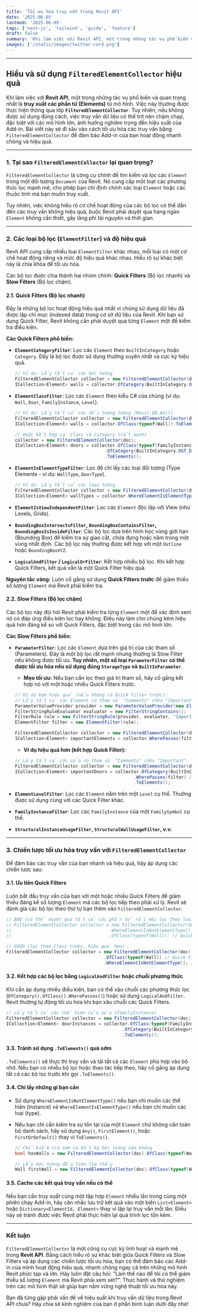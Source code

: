 ```yaml
---
title: 'Tối ưu hóa truy vấn trong Revit API'
date: '2025-06-05'
lastmod: '2025-06-05'
tags: ['next-js', 'tailwind', 'guide', 'feature']
draft: false
summary: 'Khi làm việc với Revit API, một trong những tác vụ phổ biến và quan trọng nhất là truy xuất các phần tử (Elements) từ mô hình. Việc này thường được thực hiện thông qua lớp FilteredElementCollector'
images: ['/static/images/twitter-card.png']
---
```


---

## Hiểu và sử dụng `FilteredElementCollector` hiệu quả

Khi làm việc với **Revit API**, một trong những tác vụ phổ biến và quan trọng nhất là **truy xuất các phần tử (Elements)** từ mô hình. Việc này thường được thực hiện thông qua lớp **`FilteredElementCollector`**. Tuy nhiên, nếu không được sử dụng đúng cách, việc truy vấn dữ liệu có thể trở nên chậm chạp, đặc biệt với các mô hình lớn, ảnh hưởng nghiêm trọng đến hiệu suất của Add-in. Bài viết này sẽ đi sâu vào cách tối ưu hóa các truy vấn bằng `FilteredElementCollector` để đảm bảo Add-in của bạn hoạt động nhanh chóng và hiệu quả.

---

### 1\. Tại sao `FilteredElementCollector` lại quan trọng?

`FilteredElementCollector` là công cụ chính để tìm kiếm và lọc các `Element` trong một đối tượng `Document` của Revit. Nó cung cấp một loạt các phương thức lọc mạnh mẽ, cho phép bạn chỉ định chính xác loại `Element` hoặc các thuộc tính mà bạn muốn truy xuất.

Tuy nhiên, việc không hiểu rõ cơ chế hoạt động của các bộ lọc có thể dẫn đến các truy vấn không hiệu quả, buộc Revit phải duyệt qua hàng ngàn `Element` không cần thiết, gây lãng phí tài nguyên và thời gian.

---

### 2\. Các loại bộ lọc (`ElementFilter`) và độ hiệu quả

Revit API cung cấp nhiều loại `ElementFilter` khác nhau, mỗi loại có một cơ chế hoạt động riêng và mức độ hiệu quả khác nhau. Hiểu rõ sự khác biệt này là chìa khóa để tối ưu hóa.

Các bộ lọc được chia thành hai nhóm chính: **Quick Filters** (Bộ lọc nhanh) và **Slow Filters** (Bộ lọc chậm).

#### 2.1. Quick Filters (Bộ lọc nhanh)

Đây là những bộ lọc hoạt động hiệu quả nhất vì chúng sử dụng dữ liệu đã được lập chỉ mục (indexed data) trong cơ sở dữ liệu của Revit. Khi bạn sử dụng Quick Filter, Revit không cần phải duyệt qua từng `Element` một để kiểm tra điều kiện.

**Các Quick Filters phổ biến:**

- **`ElementCategoryFilter`**: Lọc các `Element` theo `BuiltInCategory` hoặc `Category`. Đây là bộ lọc được sử dụng thường xuyên nhất và cực kỳ hiệu quả.
  ```csharp
  // Ví dụ: Lấy tất cả các bức tường
  FilteredElementCollector collector = new FilteredElementCollector(doc);
  ICollection<Element> walls = collector.OfCategory(BuiltInCategory.OST_Walls).ToElements();
  ```
- **`ElementClassFilter`**: Lọc các `Element` theo kiểu C\# của chúng (ví dụ: `Wall`, `Door`, `FamilyInstance`, `Level`).

  ```csharp
  // Ví dụ: Lấy tất cả các đối tượng tường (Revit.DB.Wall)
  FilteredElementCollector collector = new FilteredElementCollector(doc);
  ICollection<Element> walls = collector.OfClass(typeof(Wall)).ToElements();

  // Hoặc kết hợp cả Class và Category (rất mạnh)
  collector = new FilteredElementCollector(doc);
  ICollection<Element> doors = collector.OfClass(typeof(FamilyInstance))
                                    .OfCategory(BuiltInCategory.OST_Doors)
                                    .ToElements();
  ```

- **`ElementIsElementTypeFilter`**: Lọc để chỉ lấy các loại đối tượng (Type Elements - ví dụ: `WallType`, `DoorType`).
  ```csharp
  // Ví dụ: Lấy tất cả các loại tường
  FilteredElementCollector collector = new FilteredElementCollector(doc);
  ICollection<Element> wallTypes = collector.WhereElementIsElementType().ToElements();
  ```
- **`ElementIsViewIndependentFilter`**: Lọc các `Element` độc lập với View (như Levels, Grids).
- **`BoundingBoxIntersectsFilter`, `BoundingBoxContainsFilter`, `BoundingBoxIsInsideFilter`**: Các bộ lọc dựa trên hình học vùng giới hạn (Bounding Box) để kiểm tra sự giao cắt, chứa đựng hoặc nằm trong một vùng nhất định. Các bộ lọc này thường được kết hợp với một `Outline` hoặc `BoundingBoxXYZ`.
- **`LogicalAndFilter` / `LogicalOrFilter`**: Kết hợp nhiều bộ lọc. Khi kết hợp Quick Filters, kết quả vẫn là một Quick Filter hiệu quả.

**Nguyên tắc vàng:** Luôn cố gắng sử dụng **Quick Filters trước** để giảm thiểu số lượng `Element` mà Revit phải kiểm tra.

#### 2.2. Slow Filters (Bộ lọc chậm)

Các bộ lọc này đòi hỏi Revit phải kiểm tra từng `Element` một để xác định xem nó có đáp ứng điều kiện lọc hay không. Điều này làm cho chúng kém hiệu quả hơn đáng kể so với Quick Filters, đặc biệt trong các mô hình lớn.

**Các Slow Filters phổ biến:**

- **`ParameterFilter`**: Lọc các `Element` dựa trên giá trị của các tham số (Parameters). Đây là một bộ lọc rất mạnh nhưng thường là Slow Filter nếu không được tối ưu. **Tuy nhiên, một số loại `ParameterFilter` có thể được tối ưu hóa nếu sử dụng đúng `StorageType` và `BuiltInParameter`**.

  - **Mẹo tối ưu:** Nếu bạn cần lọc theo giá trị tham số, hãy cố gắng kết hợp nó với một hoặc nhiều Quick Filters trước.

  ```csharp
  // Ví dụ kém hiệu quả (nếu không có Quick Filter trước):
  // Lấy tất cả các Element có tham số "Comments" chứa "Important"
  ParameterValueProvider provider = new ParameterValueProvider(new ElementId(BuiltInParameter.ALL_MODEL_INSTANCE_COMMENTS));
  FilterStringRuleEvaluator evaluator = new FilterStringContains();
  FilterRule rule = new FilterStringRule(provider, evaluator, "Important", false); // false = case-insensitive
  ElementFilter filter = new ElementFilter(rule);

  FilteredElementCollector collector = new FilteredElementCollector(doc);
  ICollection<Element> importantElements = collector.WherePasses(filter).ToElements(); // Có thể chậm
  ```

  - **Ví dụ hiệu quả hơn (kết hợp Quick Filter):**

  ```csharp
  // Lấy tất cả các cửa có tham số "Comments" chứa "Important"
  FilteredElementCollector collector = new FilteredElementCollector(doc);
  ICollection<Element> importantDoors = collector.OfCategory(BuiltInCategory.OST_Doors) // Quick Filter trước
                                               .WherePasses(filter) // Sau đó mới đến Slow Filter
                                               .ToElements();
  ```

- **`ElementLevelFilter`**: Lọc các `Element` nằm trên một `Level` cụ thể. Thường được sử dụng cùng với các Quick Filter khác.
- **`FamilyInstanceFilter`**: Lọc các `FamilyInstance` của một `FamilySymbol` cụ thể.
- **`StructuralInstanceUsageFilter`, `StructuralWallUsageFilter`, v.v.**

---

### 3\. Chiến lược tối ưu hóa truy vấn với `FilteredElementCollector`

Để đảm bảo các truy vấn của bạn nhanh và hiệu quả, hãy áp dụng các chiến lược sau:

#### 3.1. Ưu tiên Quick Filters

Luôn bắt đầu truy vấn của bạn với một hoặc nhiều Quick Filters để giảm thiểu đáng kể số lượng `Element` mà các bộ lọc tiếp theo phải xử lý. Revit sẽ đánh giá các bộ lọc theo thứ tự bạn thêm vào `FilteredElementCollector`.

```csharp
// BAD (có thể duyệt qua tất cả các phần tử rồi mới lọc theo loại)
// FilteredElementCollector collector = new FilteredElementCollector(doc)
//                                     .WhereElementIsNotElementType() // Slow Filter
//                                     .OfClass(typeof(Wall)); // Quick Filter

// GOOD (lọc theo Class trước, hiệu quả hơn)
FilteredElementCollector collector = new FilteredElementCollector(doc)
                                     .OfClass(typeof(Wall)) // Quick Filter trước
                                     .WhereElementIsNotElementType(); // Sau đó mới là Slow Filter (nếu cần)
```

#### 3.2. Kết hợp các bộ lọc bằng `LogicalAndFilter` hoặc chuỗi phương thức

Khi cần áp dụng nhiều điều kiện, bạn có thể xâu chuỗi các phương thức lọc (`OfCategory().OfClass().WherePasses()`) hoặc sử dụng `LogicalAndFilter`. Revit thường tự động tối ưu hóa khi bạn xâu chuỗi các Quick Filters.

```csharp
// Lấy tất cả các thể hiện của cửa (FamilyInstance)
FilteredElementCollector collector = new FilteredElementCollector(doc);
ICollection<Element> doorInstances = collector.OfClass(typeof(FamilyInstance)) // Quick Filter (theo Class)
                                            .OfCategory(BuiltInCategory.OST_Doors) // Quick Filter (theo Category)
                                            .ToElements();
```

#### 3.3. Tránh sử dụng `.ToElements()` quá sớm

`.ToElements()` sẽ thực thi truy vấn và tải tất cả các `Element` phù hợp vào bộ nhớ. Nếu bạn có nhiều bộ lọc hoặc thao tác tiếp theo, hãy cố gắng áp dụng tất cả các bộ lọc trước khi gọi `.ToElements()`.

#### 3.4. Chỉ lấy những gì bạn cần

- Sử dụng `WhereElementIsNotElementType()` nếu bạn chỉ muốn các thể hiện (instance) và `WhereElementIsElementType()` nếu bạn chỉ muốn các loại (type).

- Nếu bạn chỉ cần kiểm tra sự tồn tại của một `Element` chứ không cần toàn bộ danh sách, hãy sử dụng `Any()`, `FirstElement()`, hoặc `FirstOrDefault()` thay vì `ToElements()`.

  ```csharp
  // Chỉ kiểm tra xem có bất kỳ bức tường nào không
  bool hasWalls = new FilteredElementCollector(doc).OfClass(typeof(Wall)).Any();

  // Lấy bức tường đầu tiên tìm thấy
  Wall firstWall = new FilteredElementCollector(doc).OfClass(typeof(Wall)).Cast<Wall>().FirstOrDefault();
  ```

#### 3.5. Cache các kết quả truy vấn nếu có thể

Nếu bạn cần truy xuất cùng một tập hợp `Element` nhiều lần trong cùng một phiên chạy Add-in, hãy cân nhắc lưu trữ kết quả vào một biến `List<Element>` hoặc `Dictionary<ElementId, Element>` thay vì lặp lại truy vấn mỗi lần. Điều này sẽ tránh được việc Revit phải thực hiện lại quá trình lọc tốn kém.

---

### Kết luận

`FilteredElementCollector` là một công cụ cực kỳ linh hoạt và mạnh mẽ trong **Revit API**. Bằng cách hiểu rõ sự khác biệt giữa Quick Filters và Slow Filters và áp dụng các chiến lược tối ưu hóa, bạn có thể đảm bảo các Add-in của mình hoạt động hiệu quả, nhanh chóng ngay cả trên những mô hình Revit phức tạp và lớn. Hãy luôn đặt câu hỏi: "Làm thế nào để tôi có thể giảm thiểu số lượng `Element` mà Revit phải xem xét?". Thực hành và thử nghiệm trên các mô hình thật sẽ giúp bạn nắm vững nghệ thuật tối ưu hóa này.

Bạn đã từng gặp phải vấn đề về hiệu suất khi truy vấn dữ liệu trong Revit API chưa? Hãy chia sẻ kinh nghiệm của bạn ở phần bình luận dưới đây nhé\!
